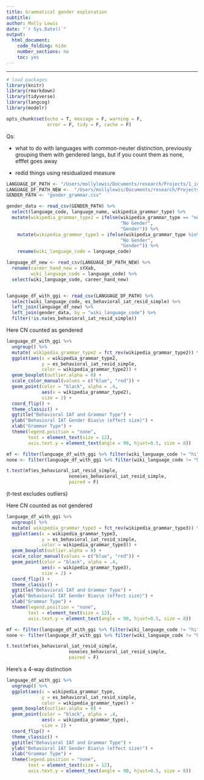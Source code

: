 ```yaml
---
title: Grammatical gender exploration
subtitle: 
author: Molly Lewis 
date: "`r Sys.Date()`"
output: 
  html_document:
    code_folding: hide
    number_sections: no
    toc: yes
---
```

  
******

```r
# load packages
library(knitr)
library(rmarkdown)
library(tidyverse)
library(langcog)
library(modelr)

opts_chunk$set(echo = T, message = F, warning = F, 
               error = F, tidy = F, cache = F)
```

Qs: 

* what to do with languages with common-neuter distinction, previously grouping them with gendered langs, but if you count them as none, efffet goes away

* redid things using residualized measure

```r
LANGUAGE_DF_PATH <- "/Users/mollylewis/Documents/research/Projects/1_in_progress/IATLANG/analyses/7_age_controls/by_language_df.csv"
LANGUAGE_DF_PATH_NEW <-  "/Users/mollylewis/Documents/research/Projects/1_in_progress/IATLANG/analyses/2_pretrained_w2v_models/embedding_IAT_v2/es_career_separate.csv"
GENDER_PATH <- "gender_grammar.csv"
```


```r
gender_data <- read_csv(GENDER_PATH) %>%
  select(language_code, language_name, wikipedia_grammar_type) %>%
  mutate(wikipedia_grammar_type2 = ifelse(wikipedia_grammar_type == "none",
                                          "No Gender", 
                                          "Gender")) %>%
    mutate(wikipedia_grammar_type3 = ifelse(wikipedia_grammar_type %in% c("none", "CN"),
                                          "No Gender", 
                                          "Gender")) %>%
    rename(wiki_language_code = language_code) 

language_df_new <- read_csv(LANGUAGE_DF_PATH_NEW) %>%
  rename(career_hand_new = sYXab,
         wiki_language_code = language_code) %>%
  select(wiki_language_code, career_hand_new)


language_df_with_ggi <- read_csv(LANGUAGE_DF_PATH) %>%
  select(wiki_language_code, es_behavioral_iat_resid_simple) %>%
  left_join(language_df_new) %>%
  left_join(gender_data, by = "wiki_language_code") %>%
  filter(!is.na(es_behavioral_iat_resid_simple)) 

```

Here CN counted as gendered
```r
language_df_with_ggi %>%
  ungroup() %>%
  mutate( wikipedia_grammar_type2 = fct_rev(wikipedia_grammar_type2)) %>%
  ggplot(aes(x = wikipedia_grammar_type2, 
             y = es_behavioral_iat_resid_simple,
             color = wikipedia_grammar_type2)) +
  geom_boxplot(outlier.alpha = 0) +
  scale_color_manual(values = c("blue", "red")) +
  geom_point(color = "black", alpha = .4,
             aes(x = wikipedia_grammar_type2),
             size = 2) +
  coord_flip() +
  theme_classic() +
  ggtitle("Behavioral IAT and Grammar Type") +
  ylab("Behavioral IAT Gender Bias\n (effect size)") +
  xlab("Grammar Type") +
  theme(legend.position = "none",
        text = element_text(size = 12),
        axis.text.y = element_text(angle = 90, hjust=0.5, size = 8))

mf <- filter(language_df_with_ggi %>% filter(wiki_language_code != "hi"),wikipedia_grammar_type2 == "Gender")
none <- filter(language_df_with_ggi %>% filter(wiki_language_code != "hu"),wikipedia_grammar_type2 == "No Gender")

t.test(mf$es_behavioral_iat_resid_simple, 
                       none$es_behavioral_iat_resid_simple, 
                       paired = F)
```
(t-test excludes outliers)


Here CN counted as not gendered
```r
language_df_with_ggi %>%
  ungroup() %>%
  mutate( wikipedia_grammar_type3 = fct_rev(wikipedia_grammar_type3)) %>%
  ggplot(aes(x = wikipedia_grammar_type3, 
             y = es_behavioral_iat_resid_simple,
             color = wikipedia_grammar_type3)) +
  geom_boxplot(outlier.alpha = 0) +
  scale_color_manual(values = c("blue", "red")) +
  geom_point(color = "black", alpha = .4,
             aes(x = wikipedia_grammar_type3),
             size = 2) +
  coord_flip() +
  theme_classic() +
  ggtitle("Behavioral IAT and Grammar Type") +
  ylab("Behavioral IAT Gender Bias\n (effect size)") +
  xlab("Grammar Type") +
  theme(legend.position = "none",
        text = element_text(size = 12),
        axis.text.y = element_text(angle = 90, hjust=0.5, size = 8))

mf <- filter(language_df_with_ggi %>% filter(wiki_language_code != "hi"),wikipedia_grammar_type3 == "Gender")
none <- filter(language_df_with_ggi %>% filter(wiki_language_code != "hu"),wikipedia_grammar_type3 == "No Gender")

t.test(mf$es_behavioral_iat_resid_simple, 
                       none$es_behavioral_iat_resid_simple, 
                       paired = F)
```

Here's a 4-way distinction
```r
language_df_with_ggi %>%
  ungroup() %>%
  ggplot(aes(x = wikipedia_grammar_type, 
             y = es_behavioral_iat_resid_simple,
             color = wikipedia_grammar_type)) +
  geom_boxplot(outlier.alpha = 0) +
  geom_point(color = "black", alpha = .4,
             aes(x = wikipedia_grammar_type),
             size = 2) +
  coord_flip() +
  theme_classic() +
  ggtitle("Behavioral IAT and Grammar Type") +
  ylab("Behavioral IAT Gender Bias\n (effect size)") +
  xlab("Grammar Type") +
  theme(legend.position = "none",
        text = element_text(size = 12),
        axis.text.y = element_text(angle = 90, hjust=0.5, size = 8))
```